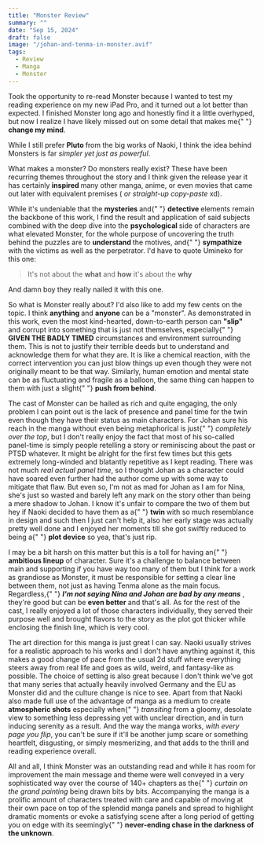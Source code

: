 ```yaml
---
title: "Monster Review"
summary: ""
date: "Sep 15, 2024"
draft: false
image: "/johan-and-tenma-in-monster.avif"
tags:
  - Review
  - Manga
  - Monster
---
```


<div className="richtext pb-8">
  <p>
    Took the opportunity to re-read Monster because I wanted to test my reading
    experience on my new iPad Pro, and it turned out a lot better than expected.
    I finished Monster long ago and honestly find it a little overhyped, but now
    I realize I have likely missed out on some detail that makes me{" "}
    <strong>change my mind</strong>.
  </p>
  <p>
    While I still prefer <strong>Pluto </strong>from the big works of Naoki, I
    think the idea behind Monsters is far <em>simpler yet just as powerful</em>.
  </p>
  <p>
    What makes a monster? Do monsters really exist? These have been recurring
    themes throughout the story and I think given the release year it has
    certainly <strong>inspired </strong>many other manga, anime, or even movies
    that came out later with equivalent premises (
    <em>or straight-up copy-paste</em> xd).
  </p>
  <p>
    While it's undeniable that the <strong>mysteries </strong>and{" "}
    <strong>detective </strong>elements remain the backbone of this work, I find
    the result and application of said subjects combined with the deep dive into
    the <strong>psychological </strong>side of characters are what elevated
    Monster, for the whole purpose of uncovering the truth behind the puzzles
    are to <strong>understand </strong>the motives, and{" "}
    <strong>sympathize </strong>with the victims as well as the perpetrator. I'd
    have to quote Umineko for this one:
  </p>
  <blockquote>
    <p>
      It's not about the <strong>what</strong> and <strong>how</strong> it's
      about the <strong>why</strong>
    </p>
  </blockquote>
  <p>And damn boy they really nailed it with this one.</p>
  <p>
    So what is Monster really about? I'd also like to add my few cents on the
    topic. I think <strong>anything </strong>and <strong>anyone </strong>can be
    a "monster". As demonstrated in this work, even the most kind-hearted,
    down-to-earth person can <strong>"slip"</strong> and corrupt into something
    that is just not themselves, especially{" "}
    <strong>GIVEN THE BADLY TIMED</strong> circumstances and environment
    surrounding them. This is not to justify their terrible deeds but to
    understand and acknowledge them for what they are. It is like a chemical
    reaction, with the correct intervention you can just blow things up even
    though they were not originally meant to be that way. Similarly, human
    emotion and mental state can be as fluctuating and fragile as a balloon, the
    same thing can happen to them with just a slight{" "}
    <strong>push from behind</strong>.
  </p>
  <p>
    The cast of Monster can be hailed as rich and quite engaging, the only
    problem I can point out is the lack of presence and panel time for the twin
    even though they have their status as main characters. For Johan sure his
    reach in the manga without even being metaphorical is just{" "}
    <em>completely over the top</em>, but I don't really enjoy the fact that
    most of his so-called panel-time is simply people retelling a story or
    reminiscing about the past or PTSD whatever. It might be alright for the
    first few times but this gets extremely long-winded and blatantly repetitive
    as I kept reading. There was not much <em>real actual panel time</em>, so I
    thought Johan as a character could have soared even further had the author
    come up with some way to mitigate that flaw. But even so, I'm not as mad for
    Johan as I am for Nina, she's just so wasted and barely left any mark on the
    story other than being a mere shadow to Johan. I know it's unfair to compare
    the two of them but hey if Naoki decided to have them as a{" "}
    <strong>twin </strong>with so much resemblance in design and such then I
    just can't help it, also her early stage was actually pretty well done and I
    enjoyed her moments till she got swiftly reduced to being a{" "}
    <strong>plot device</strong> so yea, that's just rip.
  </p>
  <p>
    I may be a bit harsh on this matter but this is a toll for having an{" "}
    <strong>ambitious lineup</strong> of character. Sure it's a challenge to
    balance between main and supporting if you have way too many of them but I
    think for a work as grandiose as Monster, it must be responsible for setting
    a clear line between them, not just as having Tenma alone as the main focus.
    Regardless,{" "}
    <em>
      <strong>I'm not saying Nina and Johan are bad by any means</strong>
    </em>
    , they're good but can be <strong>even better</strong> and that's all. As for
    the rest of the cast, I really enjoyed a lot of those characters individually,
    they served their purpose well and brought flavors to the story as the plot got
    thicker while enclosing the finish line, which is very cool.
  </p>
  <p>
    The art direction for this manga is just great I can say. Naoki usually
    strives for a realistic approach to his works and I don't have anything
    against it, this makes a good change of pace from the usual 2d stuff where
    everything steers away from real life and goes as wild, weird, and
    fantasy-like as possible. The choice of setting is also great because I
    don't think we've got that many series that actually heavily involved
    Germany and the EU as Monster did and the culture change is nice to see.
    Apart from that Naoki also made full use of the advantage of manga as a
    medium to create <strong>atmospheric shots</strong> especially when{" "}
    <em>transiting </em>from a gloomy, desolate view to something less
    depressing yet with unclear direction, and in turn inducing serenity as a
    result. And the way the manga works, <em>with every page you flip</em>, you
    can't be sure if it'll be another jump scare or something heartfelt,
    disgusting, or simply mesmerizing, and that adds to the thrill and reading
    experience overall.
  </p>
  <p>
    All and all, I think Monster was an outstanding read and while it has room
    for improvement the main message and theme were well conveyed in a very
    sophisticated way over the course of 140+ chapters as the{" "}
    <em>curtain on the grand painting</em> being drawn bits by bits.
    Accompanying the manga is a prolific amount of characters treated with care
    and capable of moving at their own pace on top of the splendid manga panels
    and spread to highlight dramatic moments or evoke a satisfying scene after a
    long period of getting you on edge with its seemingly{" "}
    <strong>never-ending chase in the darkness of the unknown</strong>.
  </p>
</div>
